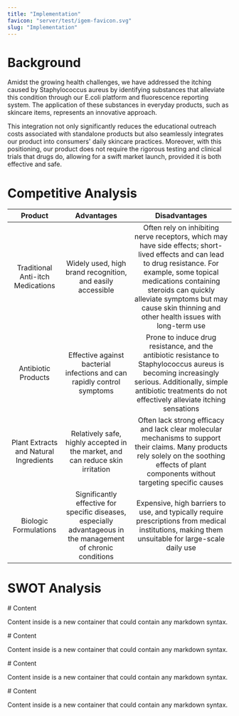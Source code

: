 ```yaml
---
title: "Implementation"
favicon: "server/test/igem-favicon.svg"
slug: "Implementation"
---
```


# Background

Amidst the growing health challenges, we have addressed the itching caused by Staphylococcus aureus by identifying substances that alleviate this condition through our E.coli platform and fluorescence reporting system. The application of these substances in everyday products, such as skincare items, represents an innovative approach.


This integration not only significantly reduces the educational outreach costs associated with standalone products but also seamlessly integrates our product into consumers' daily skincare practices. Moreover, with this positioning, our product does not require the rigorous testing and clinical trials that drugs do, allowing for a swift market launch, provided it is both effective and safe.

# Competitive Analysis

| Product | Advantages | Disadvantages |
| :------: | :------: | :------: |
| Traditional Anti-itch Medications | Widely used, high brand recognition, and easily accessible | Often rely on inhibiting nerve receptors, which may have side effects; short-lived effects and can lead to drug resistance. For example, some topical medications containing steroids can quickly alleviate symptoms but may cause skin thinning and other health issues with long-term use |
| Antibiotic Products | Effective against bacterial infections and can rapidly control symptoms | Prone to induce drug resistance, and the antibiotic resistance to Staphylococcus aureus is becoming increasingly serious. Additionally, simple antibiotic treatments do not effectively alleviate itching sensations |
| Plant Extracts and Natural Ingredients | Relatively safe, highly accepted in the market, and can reduce skin irritation | Often lack strong efficacy and lack clear molecular mechanisms to support their claims. Many products rely solely on the soothing effects of plant components without targeting specific causes |
| Biologic Formulations | Significantly effective for specific diseases, especially advantageous in the management of chronic conditions | Expensive, high barriers to use, and typically require prescriptions from medical institutions, making them unsuitable for large-scale daily use |

# SWOT Analysis

<Collapse title="Strengths">
  # Content

  Content inside is a new container that could contain any markdown syntax.
</Collapse>

<Collapse title="Your Title">
  # Content

  Content inside is a new container that could contain any markdown syntax.
</Collapse>

<Collapse title="Your Title">
  # Content

  Content inside is a new container that could contain any markdown syntax.
</Collapse>

<Collapse title="Your Title">
  # Content

  Content inside is a new container that could contain any markdown syntax.
</Collapse>